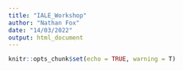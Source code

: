 ```yaml
---
title: "IALE_Workshop"
author: "Nathan Fox"
date: "14/03/2022"
output: html_document
---
```


```r
knitr::opts_chunk$set(echo = TRUE, warning = T)
```
